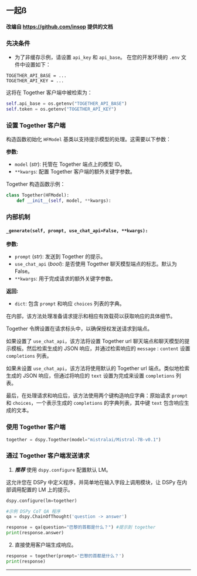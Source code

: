 

## 一起ß

#### 改编自 https://github.com/insop 提供的文档

### 先决条件

- 为了非缓存示例，请设置 `api_key` 和 `api_base`。
在您的开发环境的 `.env` 文件中设置如下：

```
TOGETHER_API_BASE = ...
TOGETHER_API_KEY = ...
```

这将在 Together 客户端中被检索为：
```python
self.api_base = os.getenv("TOGETHER_API_BASE")
self.token = os.getenv("TOGETHER_API_KEY")
```

### 设置 Together 客户端

构造函数初始化 `HFModel` 基类以支持提示模型的处理。这需要以下参数：

**参数:**
- `model` (_str_): 托管在 Together 端点上的模型 ID。
- `**kwargs`: 配置 Together 客户端的额外关键字参数。

Together 构造函数示例：

```python
class Together(HFModel):
    def __init__(self, model, **kwargs):
```

### 内部机制

#### `_generate(self, prompt, use_chat_api=False, **kwargs):`

**参数:**
- `prompt` (_str_): 发送到 Together 的提示。
- `use_chat_api` (_bool_): 是否使用 Together 聊天模型端点的标志。默认为 False。
- `**kwargs`: 用于完成请求的额外关键字参数。

**返回:**
- `dict`: 包含 `prompt` 和响应 `choices` 列表的字典。

在内部，该方法处理准备请求提示和相应有效载荷以获取响应的具体细节。

Together 令牌设置在请求标头中，以确保授权发送请求到端点。

如果设置了 `use_chat_api`，该方法将设置 Together url 聊天端点和聊天模型的提示模板。然后检索生成的 JSON 响应，并通过检索响应的 `message` : `content` 设置 `completions` 列表。

如果未设置 `use_chat_api`，该方法将使用默认的 Together url 端点。类似地检索生成的 JSON 响应，但通过将响应的 `text` 设置为完成来设置 `completions` 列表。

最后，在处理请求和响应后，该方法使用两个键构造响应字典：原始请求 `prompt` 和 `choices`，一个表示生成的 `completions` 的字典列表，其中键 `text` 包含响应生成的文本。

### 使用 Together 客户端

```python
together = dspy.Together(model="mistralai/Mistral-7B-v0.1")
```

### 通过 Together 客户端发送请求

1) _**推荐**_ 使用 `dspy.configure` 配置默认 LM。

这允许您在 DSPy 中定义程序，并简单地在输入字段上调用模块，让 DSPy 在内部调用配置的 LM 上的提示。

```python
dspy.configure(lm=together)

#示例 DSPy CoT QA 程序
qa = dspy.ChainOfThought('question -> answer')

response = qa(question="巴黎的首都是什么？") #提示到 together
print(response.answer)
```

2) 直接使用客户端生成响应。

```python
response = together(prompt='巴黎的首都是什么？')
print(response)
```
***

<AuthorDetails name="Arnav Singhvi"/>